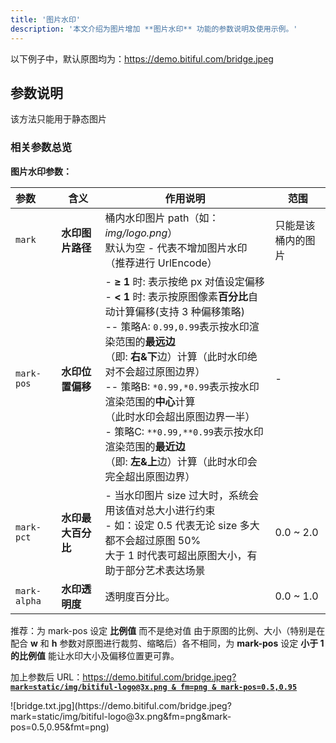 ```yaml
---
title: '图片水印'
description: '本文介绍为图片增加 **图片水印** 功能的参数说明及使用示例。'
---
```


以下例子中，默认原图均为：https://demo.bitiful.com/bridge.jpeg

## 参数说明
<Warning>该方法只能用于静态图片</Warning>
### 相关参数总览

**图片水印参数：**

| 参数 | 含义 | 作用说明 | 范围 |
| :--- | --- | --- | --- |
| ` mark ` |**水印图片路径**| 桶内水印图片 path（如：*img/logo.png*）<br />默认为空 - 代表不增加图片水印（推荐进行 UrlEncode） | 只能是该桶内的图片 |
| ` mark-pos ` |**水印位置偏移**|- **≥ 1** 时: 表示按绝 px 对值设定偏移<br />- **< 1** 时: 表示按原图像素**百分比**自动计算偏移(支持 3 种偏移策略)<br />-- 策略A: `0.99,0.99`表示按水印渲染范围的**最远边**<br />（即: **右&下**边）计算（此时水印绝对不会超过原图边界）<br />-- 策略B: `*0.99,*0.99`表示按水印渲染范围的**中心**计算<br />（此时水印会超出原图边界一半）<br />- 策略C: `**0.99,**0.99`表示按水印渲染范围的**最近边**<br />（即: **左&上**边）计算（此时水印会完全超出原图边界）| - |
| ` mark-pct ` |**水印最大百分比**| - 当水印图片 size 过大时，系统会用该值对总大小进行约束<br />- 如：设定 0.5 代表无论 size 多大都不会超过原图 50%<br />大于 1 时代表可超出原图大小，有助于部分艺术表达场景 | 0.0 ~ 2.0 |
| ` mark-alpha ` |**水印透明度**| 透明度百分比。 | 0.0 ~ 1.0 |

<Tip>推荐：为 mark-pos 设定 **比例值** 而不是绝对值
由于原图的比例、大小（特别是在配合 **w** 和 **h** 参数对原图进行裁剪、缩略后）各不相同，为 **mark-pos** 设定 **小于 1 的比例值** 能让水印大小及偏移位置更可靠。</Tip>

加上参数后 URL：[https://demo.bitiful.com/bridge.jpeg? **`mark=static/img/bitiful-logo@3x.png & fm=png & mark-pos=0.5,0.95`**](https://demo.bitiful.com/bridge.jpeg?mark=static/img/bitiful-logo@3x.png&fm=png&mark-pos=0.5,0.95&fmt=png)

<Frame>![bridge.txt.jpg](https://demo.bitiful.com/bridge.jpeg?mark=static/img/bitiful-logo@3x.png&fm=png&mark-pos=0.5,0.95&fmt=png)</Frame>